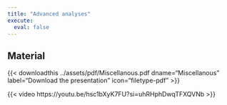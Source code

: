```yaml
---
title: "Advanced analyses"
execute:
  eval: false
---
```



## Material

{{< downloadthis ../assets/pdf/Miscellanous.pdf dname="Miscellanous" label="Download the presentation" icon="filetype-pdf" >}}

{{< video https://youtu.be/hsc1bXyK7FU?si=uhRHphDwqTFXQVNb >}}
